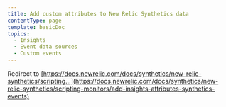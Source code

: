 ```yaml
---
title: Add custom attributes to New Relic Synthetics data
contentType: page
template: basicDoc
topics:
  - Insights
  - Event data sources
  - Custom events
---
```


Redirect to [https://docs.newrelic.com/docs/synthetics/new-relic-synthetics/scripting...](https://docs.newrelic.com/docs/synthetics/new-relic-synthetics/scripting-monitors/add-insights-attributes-synthetics-events)
